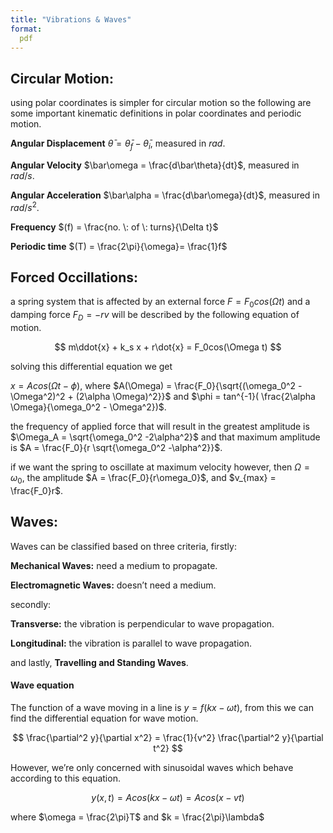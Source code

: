 ```yaml
---
title: "Vibrations & Waves"
format:
  pdf
---
```


## Circular Motion:
using polar coordinates is simpler for circular motion
so the following are some important kinematic definitions in polar coordinates and periodic motion.

**Angular Displacement**   $\bar\theta = \bar\theta_f - \bar\theta_i$, measured in $rad$.

**Angular Velocity**   $\bar\omega = \frac{d\bar\theta}{dt}$, measured in $rad/s$.

**Angular Acceleration**   $\bar\alpha = \frac{d\bar\omega}{dt}$, measured in $rad/s^2$.

**Frequency** $(f) = \frac{no. \: of \: turns}{\Delta t}$

**Periodic time** $(T) = \frac{2\pi}{\omega}= \frac{1}f$

## Forced Occillations:
a spring system that is affected by an external force $F = F_0 cos(\Omega t)$ and a damping force $F_D = -rv$ will be described by the following equation of motion.

$$
m\ddot{x}  + k_s x + r\dot{x} = F_0cos(\Omega t)
$$

solving this differential equation we get

$x = Acos(\Omega t - \phi)$, 
where $A(\Omega) = \frac{F_0}{\sqrt{(\omega_0^2 - \Omega^2)^2 + (2\alpha \Omega)^2}}$ and $\phi = tan^{-1}( \frac{2\alpha \Omega}{\omega_0^2 - \Omega^2})$.

the frequency of applied force that will result in the greatest amplitude is $\Omega_A = \sqrt{\omega_0^2 -2\alpha^2}$
and that maximum amplitude is $A = \frac{F_0}{r \sqrt{\omega_0^2 -\alpha^2}}$.

if we want the spring to oscillate at maximum velocity however, then $\Omega = \omega_0$, the amplitude $A = \frac{F_0}{r\omega_0}$, and $v_{max} = \frac{F_0}r$.

## Waves:
Waves can be classified based on three criteria, firstly:

**Mechanical Waves:** need a medium to propagate.

**Electromagnetic Waves:** doesn't need a medium.

secondly:

**Transverse:** the vibration is perpendicular to wave propagation.

**Longitudinal:** the vibration is parallel to wave propagation.

and lastly, **Travelling and Standing Waves**.

#### Wave equation
The function of a wave moving in a line is $y = f(kx-\omega t)$, from this we can find the differential equation for wave motion.

$$
\frac{\partial^2 y}{\partial x^2} = \frac{1}{v^2} \frac{\partial^2 y}{\partial t^2} 
$$

However, we're only concerned with sinusoidal waves which behave according to this equation.

$$
y(x,t) = Acos(kx-\omega t) = Acos(x-vt)
$$

where $\omega = \frac{2\pi}T$ and $k = \frac{2\pi}\lambda$